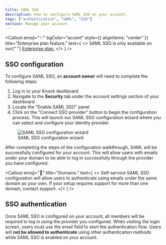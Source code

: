 ```yaml
---
title: SAML SSO
description: How to configure SAML SSO on your account.
tags: ["authentication", "SAML", "SSO"]
section: Manage your account
---
```


<Callout
  emoji="✨"
  bgColor="accent"
  style={{ alignItems: "center" }}
  title="Enterprise plan feature."
  text={
    <>
      SAML SSO is only available on our{" "}
      <a href="https://knock.app/pricing">Enterprise plan.</a>
    </>
  }
/>

## SSO configuration

To configure SAML SSO, an **account owner** will need to complete the following steps:

1. Log in to your Knock dashboard
2. Navigate to the **Security** tab under the account settings section of your dashboard
3. Locate the "Enable SAML SSO" panel
4. Click on the "Connect SSO provider" button to begin the configuration process. This will launch our SAML SSO configuration wizard where you can select and configure your identity provider.

<figure>
  <Image
    src="/images/manage-your-account/sso-configuration.png"
    width={500}
    height={514}
    className="rounded-md mx-auto border border-gray-200"
    alt="SAML SSO configuration wizard"
  />
  <figcaption>SAML SSO configuration wizard</figcaption>
</figure>
After completing the steps of the configuration walkthrough, SAML will be successfully
configured for your account. This will allow users with emails under your domain
to be able to log in successfully through the provider you have configured.

<Callout
  emoji="🌠"
  title="Domains."
  text={
    <>
      Self-service SAML SSO configuration will allow users to authenticate using
      emails under the same domain as your own. If your setup requires support
      for more than one domain, contact support.
    </>
  }
/>

## SSO authentication

Once SAML SSO is configured on your account, all members will be required to log in using the provider you
configured. When visiting the login screen, users must use the email field to start the authentication flow.
Users will **not be allowed to authenticate** using other authentication methods while SAML SSO is enabled on your account.
